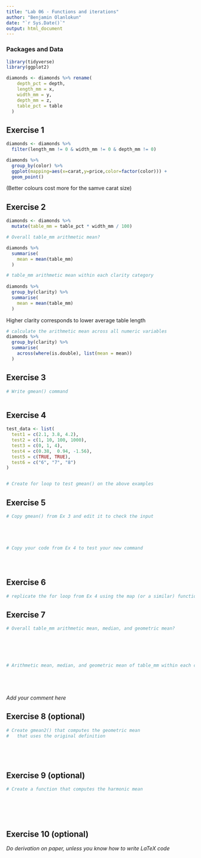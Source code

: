 ```yaml
---
title: "Lab 06 - Functions and iterations"
author: "Benjamin Olanlokun"
date: "`r Sys.Date()`"
output: html_document
---
```



### Packages and Data

```r
library(tidyverse) 
library(ggplot2)
```

```r
diamonds <- diamonds %>% rename(
    depth_pct = depth,
    length_mm = x,
    width_mm = y,
    depth_mm = z,
    table_pct = table
  )
```


## Exercise 1

```r
diamonds <- diamonds %>% 
  filter(length_mm != 0 & width_mm != 0 & depth_mm != 0)

diamonds %>% 
  group_by(color) %>%
  ggplot(mapping=aes(x=carat,y=price,color=factor(color))) +
  geom_point()
```
(Better colours cost more for the samve carat size)

## Exercise 2

```r

diamonds <- diamonds %>%
  mutate(table_mm = table_pct * width_mm / 100) 

# Overall table_mm arithmetic mean?

diamonds %>%
  summarise(
    mean = mean(table_mm)
  )

# table_mm arithmetic mean within each clarity category
 
diamonds %>%
  group_by(clarity) %>%
  summarise(
    mean = mean(table_mm)
  )
```
Higher clarity corresponds to lower average table length

```r
# calculate the arithmetic mean across all numeric variables
diamonds %>%
  group_by(clarity) %>%
  summarise(
    across(where(is.double), list(mean = mean))
  )

```

## Exercise 3

```r
# Write gmean() command



```

## Exercise 4

```r

test_data <- list(
  test1 = c(2.1, 3.8, 4.2),
  test2 = c(1, 10, 100, 1000),
  test3 = c(0, 1, 4),
  test4 = c(0.38,  0.94, -1.56),
  test5 = c(TRUE, TRUE),
  test6 = c("6", "7", "8")
)


# Create for loop to test gmean() on the above examples


```


## Exercise 5

```r
# Copy gmean() from Ex 3 and edit it to check the input





# Copy your code from Ex 4 to test your new command





```

## Exercise 6

```r
# replicate the for loop from Ex 4 using the map (or a similar) function

```


## Exercise 7

```r
# Overall table_mm arithmetic mean, median, and geometric mean?






# Arithmetic mean, median, and geometric mean of table_mm within each clarity category






```

_Add your comment here_


## Exercise 8 (optional)

```r
# Create gmean2() that computes the geometric mean 
#   that uses the original definition






```


## Exercise 9 (optional)

```r
# Create a function that computes the harmonic mean







```

## Exercise 10 (optional)

_Do derivation on paper, unless you know how to write LaTeX code_
